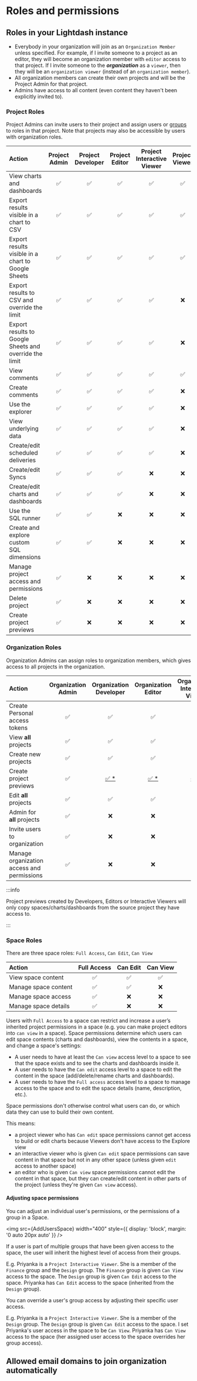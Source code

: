 
# Roles and permissions

## Roles in your Lightdash instance

- Everybody in your organization will join as an `Organization Member` unless specified. For example, if I invite someone to a project as an editor, they will become an organization member with `editor` access to that project. If I invite someone to the **_organization_** as a `viewer`, then they will be an `organization viewer` (instead of an `organization member`).
- All organization members can create their own projects and will be the Project Admin for that project.
- Admins have access to all content (even content they haven't been explicitly invited to).

### Project Roles

Project Admins can invite users to their project and assign users or [groups](/references/groups.mdx) to roles in that project. Note that projects may also be
accessible by users with organization roles.

| Action                                                 | Project Admin | Project Developer | Project Editor | Project Interactive Viewer | Project Viewer |
| :----------------------------------------------------- | :-----------: | :---------------: | :------------: | :------------------------: | :------------: |
| View charts and dashboards                             |      ✅       |        ✅         |       ✅       |             ✅             |       ✅       |
| Export results visible in a chart to CSV               |      ✅       |        ✅         |       ✅       |             ✅             |       ✅       |
| Export results visible in a chart to Google Sheets     |      ✅       |        ✅         |       ✅       |             ✅             |       ✅       |
| Export results to CSV and override the limit           |      ✅       |        ✅         |       ✅       |             ✅             |       ❌       |
| Export results to Google Sheets and override the limit |      ✅       |        ✅         |       ✅       |             ✅             |       ❌       |
| View comments                                          |      ✅       |        ✅         |       ✅       |             ✅             |       ✅       |
| Create comments                                        |      ✅       |        ✅         |       ✅       |             ✅             |       ❌       |
| Use the explorer                                       |      ✅       |        ✅         |       ✅       |             ✅             |       ❌       |
| View underlying data                                   |      ✅       |        ✅         |       ✅       |             ✅             |       ❌       |
| Create/edit scheduled deliveries                       |      ✅       |        ✅         |       ✅       |             ✅             |       ❌       |
| Create/edit Syncs                                      |      ✅       |        ✅         |       ✅       |             ❌             |       ❌       |
| Create/edit charts and dashboards                      |      ✅       |        ✅         |       ✅       |             ❌             |       ❌       |
| Use the SQL runner                                     |      ✅       |        ✅         |       ❌       |             ❌             |       ❌       |
| Create and explore custom SQL dimensions               |      ✅       |        ✅         |       ❌       |             ❌             |       ❌       |
| Manage project access and permissions                  |      ✅       |        ❌         |       ❌       |             ❌             |       ❌       |
| Delete project                                         |      ✅       |        ❌         |       ❌       |             ❌             |       ❌       |
| Create project previews                                |      ✅       |        ❌         |       ❌       |             ❌             |       ❌       |

### Organization Roles

Organization Admins can assign roles to organization members, which gives access to all projects in the organization.

| Action                                     | Organization Admin |   Organization Developer   |    Organization Editor     | Organization Interactive Viewer | Organization Viewer | Organization Member |
| :----------------------------------------- | :----------------: | :------------------------: | :------------------------: | :-----------------------------: | :-----------------: | :-----------------: |
| Create Personal access tokens              |         ✅         |             ✅             |             ✅             |               ✅                |         ✅          |         ✅          |
| View **all** projects                      |         ✅         |             ✅             |             ✅             |               ✅                |         ✅          |         ❌          |
| Create new projects                        |         ✅         |             ✅             |             ✅             |               ✅                |         ❌          |         ❌          |
| Create project previews                    |         ✅         | [✅ \*](#project-previews) | [✅ \*](#project-previews) |   [✅ \*](#project-previews)    |         ❌          |         ❌          |
| Edit **all** projects                      |         ✅         |             ✅             |             ✅             |               ❌                |         ❌          |         ❌          |
| Admin for **all** projects                 |         ✅         |             ❌             |             ❌             |               ❌                |         ❌          |         ❌          |
| Invite users to organization               |         ✅         |             ❌             |             ❌             |               ❌                |         ❌          |         ❌          |
| Manage organization access and permissions |         ✅         |             ❌             |             ❌             |               ❌                |         ❌          |         ❌          |

:::info

<a name="project-previews" class="hidden-anchor"></a>
Project previews created by Developers, Editors or Interactive Viewers will only
copy spaces/charts/dashboards from the source project they have access to.

:::

### Space Roles

There are three space roles: `Full Access`, `Can Edit`, `Can View`

| Action               | Full Access | Can Edit | Can View |
| :------------------- | :---------: | :------: | :------: |
| View space content   |     ✅      |    ✅    |    ✅    |
| Manage space content |     ✅      |    ✅    |    ❌    |
| Manage space access  |     ✅      |    ❌    |    ❌    |
| Manage space details |     ✅      |    ❌    |    ❌    |

Users with `Full Access` to a space can restrict and increase a user’s inherited project permissions in a space (e.g. you can make project editors into `can view` in a space). Space permissions determine which users can edit space contents (charts and dashboards), view the contents in a space, and change a space's settings:

- A user needs to have at least the `Can view` access level to a space to see that the space exists and to see the charts and dashboards inside it.
- A user needs to have the `Can edit` access level to a space to edit the content in the space (add/delete/rename charts and dashboards).
- A user needs to have the `Full access` access level to a space to manage access to the space and to edit the space details (name, description, etc.).

Space permissions don't otherwise control what users can do, or which data they can use to build their own content.

This means:

- a project viewer who has `Can edit` space permissions cannot get access to build or edit charts because Viewers don't have access to the Explore view
- an interactive viewer who is given `Can edit` space permissions can save content in that space but not in any other space (unless given `edit` access to another space)
- an editor who is given `Can view` space permissions cannot edit the content in that space, but they can create/edit content in other parts of the project (unless they're given `Can view` access).

#### Adjusting space permissions

You can adjust an individual user's permissions, or the permissions of a group in a Space.

<img
  src={AddUsersSpace}
  width="400"
  style={{ display: 'block', margin: '0 auto 20px auto' }}
/>

If a user is part of multiple groups that have been given access to the space, the user will inherit the highest level of access from their groups.

E.g. Priyanka is a `Project Interactive Viewer`. She is a member of the `Finance` group and the `Design` group. The `Finance` group is given `Can View` access to the space. The `Design` group is given `Can Edit` access to the space. Priyanka has `Can Edit` access to the space (inherited from the `Design` group).

You can override a user's group access by adjusting their specific user access.

E.g. Priyanka is a `Project Interactive Viewer`. She is a member of the `Design` group. The `Design` group is given `Can Edit` access to the space. I set Priyanka's user access in the space to be `Can View`. Priyanka has `Can View` access to the space (her assigned user access to the space overrides her group access).

## Allowed email domains to join organization automatically

<AllowedEmailDomains />
